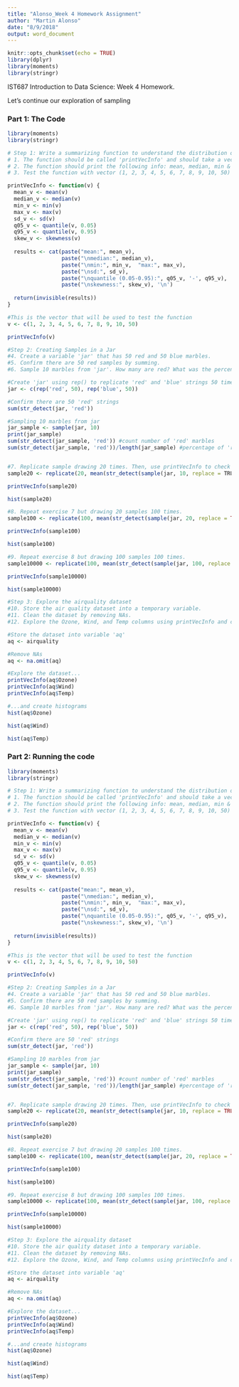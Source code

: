 ```yaml
---
title: "Alonso_Week 4 Homework Assignment"
author: "Martin Alonso"
date: "8/9/2018"
output: word_document
---
```


```r
knitr::opts_chunk$set(echo = TRUE)
library(dplyr)
library(moments)
library(stringr)
```

IST687 Introduction to Data Science: Week 4 Homework.

Let's continue our exploration of sampling

### Part 1: The Code
```r
library(moments)
library(stringr)

# Step 1: Write a summarizing function to understand the distribution of a vector.
# 1. The function should be called 'printVecInfo' and should take a vector as an input.
# 2. The function should print the following info: mean, median, min & max, stddev, quantiles (0.05 & 0.95), and skewness
# 3. Test the function with vector (1, 2, 3, 4, 5, 6, 7, 8, 9, 10, 50)

printVecInfo <- function(v) {
  mean_v <- mean(v)
  median_v <- median(v)
  min_v <- min(v)
  max_v <- max(v)
  sd_v <- sd(v)
  q05_v <- quantile(v, 0.05)
  q95_v <- quantile(v, 0.95)
  skew_v <- skewness(v)
  
  results <- cat(paste("mean:", mean_v), 
                 paste("\nmedian:", median_v), 
                 paste("\nmin:", min_v,  "max:", max_v),
                 paste("\nsd:", sd_v),
                 paste("\nquantile (0.05-0.95):", q05_v, '-', q95_v),
                 paste("\nskewness:", skew_v), '\n')
  
  return(invisible(results))
}

#This is the vector that will be used to test the function
v <- c(1, 2, 3, 4, 5, 6, 7, 8, 9, 10, 50)

printVecInfo(v)

#Step 2: Creating Samples in a Jar
#4. Create a variable 'jar' that has 50 red and 50 blue marbles.
#5. Confirm there are 50 red samples by summing.
#6. Sample 10 marbles from 'jar'. How many are red? What was the percentage?

#Create 'jar' using rep() to replicate 'red' and 'blue' strings 50 times each.
jar <- c(rep('red', 50), rep('blue', 50))

#Confirm there are 50 'red' strings
sum(str_detect(jar, 'red'))

#Sampling 10 marbles from jar
jar_sample <- sample(jar, 10)
print(jar_sample)
sum(str_detect(jar_sample, 'red')) #count number of 'red' marbles
sum(str_detect(jar_sample, 'red'))/length(jar_sample) #percentage of 'red' marbles


#7. Replicate sample drawing 20 times. Then, use printVecInfo to check the distribution, and generate a histogram.  
sample20 <- replicate(20, mean(str_detect(sample(jar, 10, replace = TRUE2), pattern = 'red')))

printVecInfo(sample20)

hist(sample20)

#8. Repeat exercise 7 but drawing 20 samples 100 times. 
sample100 <- replicate(100, mean(str_detect(sample(jar, 20, replace = TRUE), pattern = 'red')))

printVecInfo(sample100)

hist(sample100)

#9. Repeat exercise 8 but drawing 100 samples 100 times.
sample10000 <- replicate(100, mean(str_detect(sample(jar, 100, replace = TRUE), pattern = 'red')))

printVecInfo(sample10000)

hist(sample10000)

#Step 3: Explore the airquality dataset
#10. Store the air quality dataset into a temporary variable.
#11. Clean the dataset by removing NAs.
#12. Explore the Ozone, Wind, and Temp columns using printVecInfo and create a histogram of each.

#Store the dataset into variable 'aq'
aq <- airquality

#Remove NAs
aq <- na.omit(aq)

#Explore the dataset... 
printVecInfo(aq$Ozone)
printVecInfo(aq$Wind)
printVecInfo(aq$Temp)

#...and create histograms
hist(aq$Ozone)

hist(aq$Wind)

hist(aq$Temp)
```

### Part 2: Running the code
```r
library(moments)
library(stringr)

# Step 1: Write a summarizing function to understand the distribution of a vector.
# 1. The function should be called 'printVecInfo' and should take a vector as an input.
# 2. The function should print the following info: mean, median, min & max, stddev, quantiles (0.05 & #0.95), and skewness
# 3. Test the function with vector (1, 2, 3, 4, 5, 6, 7, 8, 9, 10, 50)

printVecInfo <- function(v) {
  mean_v <- mean(v)
  median_v <- median(v)
  min_v <- min(v)
  max_v <- max(v)
  sd_v <- sd(v)
  q05_v <- quantile(v, 0.05)
  q95_v <- quantile(v, 0.95)
  skew_v <- skewness(v)
  
  results <- cat(paste("mean:", mean_v), 
                 paste("\nmedian:", median_v), 
                 paste("\nmin:", min_v,  "max:", max_v),
                 paste("\nsd:", sd_v),
                 paste("\nquantile (0.05-0.95):", q05_v, '-', q95_v),
                 paste("\nskewness:", skew_v), '\n')
  
  return(invisible(results))
}

#This is the vector that will be used to test the function
v <- c(1, 2, 3, 4, 5, 6, 7, 8, 9, 10, 50)

printVecInfo(v)

#Step 2: Creating Samples in a Jar
#4. Create a variable 'jar' that has 50 red and 50 blue marbles.
#5. Confirm there are 50 red samples by summing.
#6. Sample 10 marbles from 'jar'. How many are red? What was the percentage?

#Create 'jar' using rep() to replicate 'red' and 'blue' strings 50 times each.
jar <- c(rep('red', 50), rep('blue', 50))

#Confirm there are 50 'red' strings
sum(str_detect(jar, 'red'))

#Sampling 10 marbles from jar
jar_sample <- sample(jar, 10)
print(jar_sample)
sum(str_detect(jar_sample, 'red')) #count number of 'red' marbles
sum(str_detect(jar_sample, 'red'))/length(jar_sample) #percentage of 'red' marbles


#7. Replicate sample drawing 20 times. Then, use printVecInfo to check the distribution, and generate #a histogram.  
sample20 <- replicate(20, mean(str_detect(sample(jar, 10, replace = TRUE), pattern = 'red')))

printVecInfo(sample20)

hist(sample20)

#8. Repeat exercise 7 but drawing 20 samples 100 times. 
sample100 <- replicate(100, mean(str_detect(sample(jar, 20, replace = TRUE), pattern = 'red')))

printVecInfo(sample100)

hist(sample100)

#9. Repeat exercise 8 but drawing 100 samples 100 times.
sample10000 <- replicate(100, mean(str_detect(sample(jar, 100, replace = TRUE), pattern = 'red')))

printVecInfo(sample10000)

hist(sample10000)

#Step 3: Explore the airquality dataset
#10. Store the air quality dataset into a temporary variable.
#11. Clean the dataset by removing NAs.
#12. Explore the Ozone, Wind, and Temp columns using printVecInfo and create a histogram of each.

#Store the dataset into variable 'aq'
aq <- airquality

#Remove NAs
aq <- na.omit(aq)

#Explore the dataset... 
printVecInfo(aq$Ozone)
printVecInfo(aq$Wind)
printVecInfo(aq$Temp)

#...and create histograms
hist(aq$Ozone)

hist(aq$Wind)

hist(aq$Temp)
```
